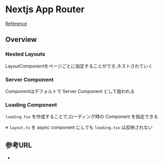 # Nextjs App Router

[Reference](https://nextjs.org/docs)

## Overview

### Nested Layouts

LayoutComponentをページごとに指定することができ,ネストされていく

### Server Component

Componentはデフォルトで Server Component として扱われる

### Loading Component

`loading.tsx` を作成することで,ローディング時の Component を指定できる

※ `layout.ts` を async component にしても `loading.tsx` は反映されない

## 参考URL

-
